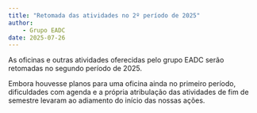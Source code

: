 ```yaml
---
title: "Retomada das atividades no 2º período de 2025"
author: 
    - Grupo EADC
date: 2025-07-26
---
```


As oficinas e outras atividades oferecidas pelo grupo EADC serão retomadas no segundo período de 2025.

Embora houvesse planos para uma oficina ainda no primeiro período, dificuldades com agenda e a própria atribulação das atividades de fim de semestre levaram ao adiamento do início das nossas ações.
